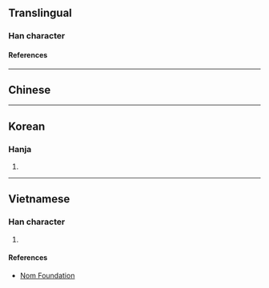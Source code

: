 {{character info}}
==Translingual==

===Han character===
{{Han char|rn=75|rad=木|as=10|sn=14|four=|canj=DJYJ|ids=⿰木宰}}

====References====
{{Han ref|kx=0543.220|dkj=15243|dj=0931.090|hdz=21270.080|uh=699F}}

----

==Chinese==
{{zh-see|梓|v}}

----

==Korean==

===Hanja===
{{ko-hanja|재}}

# {{rfdef|ko|sort=木10}}

----

==Vietnamese==

===Han character===
{{vi-readings|rs=木10|reading=tử}}

# {{rfdef|vi|sort=木10}}

====References====
* [http://nomfoundation.org/common/nom_details.php?codepoint=699f Nom Foundation]